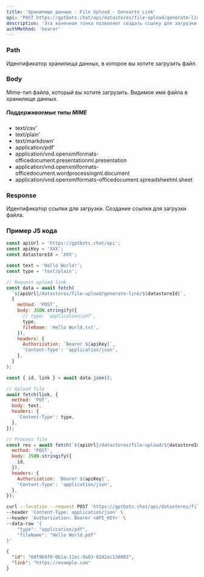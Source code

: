 ```yaml
---
title: 'Хранилище данных - File Upload - Genearte Link'
api: 'POST https://gptbots.chat/api/datastores/file-upload/generate-link/{datastoreId}'
description: 'Эта конечная точка позволяет создать ссылку для загрузки файла в хранилище данных.'
authMethod: 'bearer'
---
```


### Path

<ParamField path="datastoreId" type="string" required>
 Идентификатор хранилища данных, в которое вы хотите загрузить файл.
</ParamField>

### Body

<ParamField body="type" type="string" required>
  Mime-тип файла, который вы хотите загрузить.
</ParamField>

<ParamField body="fileName" type="string">
  Видимое имя файла в хранилище данных.
</ParamField>

##### Поддерживаемые типы MIME

- text/csv'
- text/plain'
- text/markdown'
- application/pdf'
- application/vnd.openxmlformats-officedocument.presentationml.presentation
- application/vnd.openxmlformats-officedocument.wordprocessingml.document
- application/vnd.openxmlformats-officedocument.spreadsheetml.sheet

### Response

<ResponseField name="id" type="string">
  Идентификатор ссылки для загрузки.
</ResponseField>
<ResponseField name="link" type="string">
  Создание ссылки для загрузки файла.
</ResponseField>

### Пример JS кода

```js
const apiUrl = 'https://gptbots.chat/api';
const apiKey = 'XXX';
const datastoreId = 'XXX';

const text = 'Hello World!';
const type = 'text/plain';

// Request upload link
const data = await fetch(
  `${apiUrl}/datastores/file-upload/generate-link/${datastoreId}`,
  {
    method: 'POST',
    body: JSON.stringify({
      // type: 'application/pdf',
      type,
      fileName: 'Hello World.txt',
    }),
    headers: {
      Authorization: `Bearer ${apiKey}`,
      'Content-Type': 'application/json',
    },
  }
);

const { id, link } = await data.json();

// Upload file
await fetch(link, {
  method: 'PUT',
  body: text,
  headers: {
    'Content-Type': type,
  },
});

// Process file
const res = await fetch(`${apiUrl}/datastores/file-upload/${datastoreId}`, {
  method: 'POST',
  body: JSON.stringify({
    id,
  }),
  headers: {
    Authorization: `Bearer ${apiKey}`,
    'Content-Type': 'application/json',
  },
});
```

<RequestExample>

```bash Example Request
curl --location --request POST 'https://gptbots.chat/api/datastores/file-upload/generate-link/<datastoreId>' \
--header 'Content-Type: application/json' \
--header 'Authorization: Bearer <API_KEY>' \
--data-raw '{
    "type": "application/pdf",
    "fileName": "Hello World.pdf"
}'
```

</RequestExample>

<ResponseExample>

```json Response
{
  "id": "60f9b9f0-0b1a-11ec-9a03-0242ac130003",
  "link": "https://example.com"
}
```

</ResponseExample>
